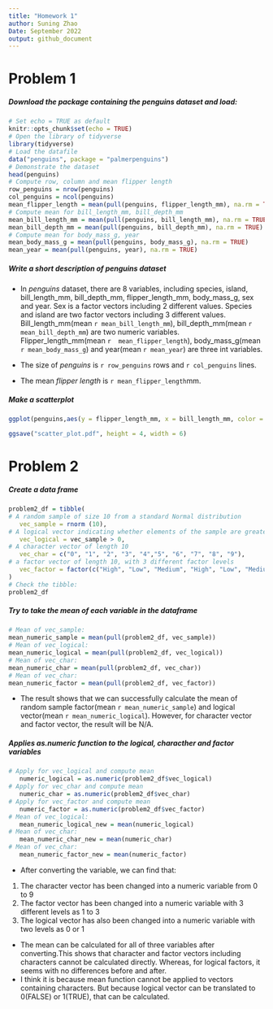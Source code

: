 ```yaml
---
title: "Homework 1"
author: Suning Zhao
Date: September 2022
output: github_document
---
```


# Problem 1
##### Download the package containing the penguins dataset and load:

```r
# Set echo = TRUE as default
knitr::opts_chunk$set(echo = TRUE)
# Open the library of tidyverse
library(tidyverse)
# Load the datafile
data("penguins", package = "palmerpenguins")
# Demonstrate the dataset
head(penguins)
# Compute row, column and mean flipper length
row_penguins = nrow(penguins)
col_penguins = ncol(penguins)
mean_flipper_length = mean(pull(penguins, flipper_length_mm), na.rm = TRUE)
# Compute mean for bill_length_mm, bill_depth_mm
mean_bill_length_mm = mean(pull(penguins, bill_length_mm), na.rm = TRUE)
mean_bill_depth_mm = mean(pull(penguins, bill_depth_mm), na.rm = TRUE)
# Compute mean for body_mass_g, year
mean_body_mass_g = mean(pull(penguins, body_mass_g), na.rm = TRUE)
mean_year = mean(pull(penguins, year), na.rm = TRUE)
```

##### Write a short description of penguins dataset

*   In _penguins_ dataset, there are 8 variables, including species, island, bill_length_mm, bill_depth_mm, flipper_length_mm, body_mass_g, sex and year. Sex is a factor vectors including 2 different values. Species and island are two factor vectors including 3 different values. Bill_length_mm(mean `r mean_bill_length_mm`), bill_depth_mm(mean `r mean_bill_depth_mm`) are two numeric variables. Flipper_length_mm(mean `r  mean_flipper_length`), body_mass_g(mean `r mean_body_mass_g`) and year(mean `r mean_year`) are three int variables.


*   The size of _penguins_ is `r row_penguins` rows and `r col_penguins` lines.

*   The mean _flipper_ _length_ is `r mean_flipper_length`mm.



##### Make a scatterplot

```r
ggplot(penguins,aes(y = flipper_length_mm, x = bill_length_mm, color = species)) + geom_point()

ggsave("scatter_plot.pdf", height = 4, width = 6)

```

# Problem 2

##### Create a data frame

```r
problem2_df = tibble(
# A random sample of size 10 from a standard Normal distribution
   vec_sample = rnorm (10),
# A logical vector indicating whether elements of the sample are greater than 0
   vec_logical = vec_sample > 0,
# A character vector of length 10
   vec_char = c("0", "1", "2", "3", "4","5", "6", "7", "8", "9"),
# a factor vector of length 10, with 3 different factor levels
   vec_factor = factor(c("High", "Low", "Medium", "High", "Low", "Medium","High", "Low", "Medium","Low"))
)
# Check the tibble:
problem2_df
```


##### Try to take the mean of each variable in the dataframe

```r
# Mean of vec_sample:
mean_numeric_sample = mean(pull(problem2_df, vec_sample))
# Mean of vec_logical:
mean_numeric_logical = mean(pull(problem2_df, vec_logical))
# Mean of vec_char:
mean_numeric_char = mean(pull(problem2_df, vec_char))
# Mean of vec_char:
mean_numeric_factor = mean(pull(problem2_df, vec_factor))
```
*   The result shows that we can successfully calculate the mean of random sample factor(mean `r mean_numeric_sample`) and logical vector(mean `r mean_numeric_logical`). However, for character vector and factor vector, the result will be N/A. 



##### Applies as.numeric function to the logical, characther and factor variables
```r
# Apply for vec_logical and compute mean
   numeric_logical = as.numeric(problem2_df$vec_logical)
# Apply for vec_char and compute mean
   numeric_char = as.numeric(problem2_df$vec_char)
# Apply for vec_factor and compute mean
   numeric_factor = as.numeric(problem2_df$vec_factor)  
# Mean of vec_logical:
   mean_numeric_logical_new = mean(numeric_logical)
# Mean of vec_char:
   mean_numeric_char_new = mean(numeric_char)
# Mean of vec_char:
   mean_numeric_factor_new = mean(numeric_factor)
```
*   After converting the variable, we can find that:
   1. The character vector has been changed into a numeric variable from 0 to 9
   2. The factor vector has been changed into a numeric variable with 3 different levels as 1 to 3
   3. The logical vector has also been changed into a numeric variable with two levels as 0 or 1
*   The mean can be calculated for all of three variables after converting.This shows that character and factor vectors including characters cannot be calculated directly. Whereas, for logical factors, it seems with no differences before and after.
*   I think it is because mean function cannot be applied to vectors containing characters. But because logical vector can be translated to 0(FALSE) or 1(TRUE), that can be calculated.

